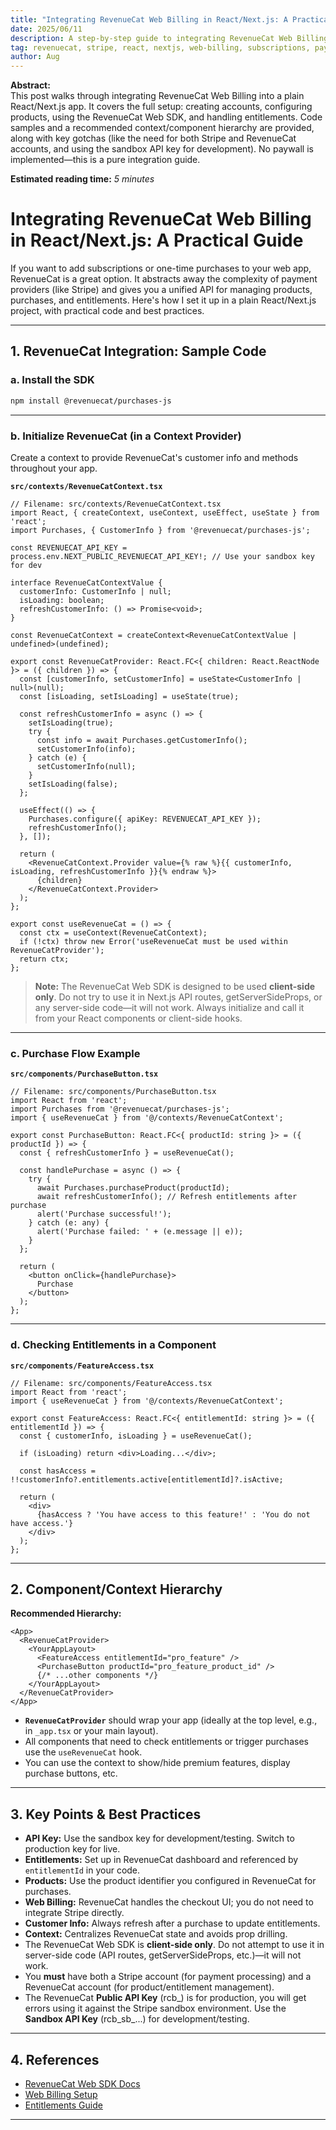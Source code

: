 ```yaml
---
title: "Integrating RevenueCat Web Billing in React/Next.js: A Practical Guide"
date: 2025/06/11
description: A step-by-step guide to integrating RevenueCat Web Billing in a plain React/Next.js app. Covers account setup, SDK usage, code samples, and key gotchas for a smooth subscription experience.
tag: revenuecat, stripe, react, nextjs, web-billing, subscriptions, payments, frontend, developer-experience
author: Aug
---
```



**Abstract:**  
This post walks through integrating RevenueCat Web Billing into a plain React/Next.js app. It covers the full setup: creating accounts, configuring products, using the RevenueCat Web SDK, and handling entitlements. Code samples and a recommended context/component hierarchy are provided, along with key gotchas (like the need for both Stripe and RevenueCat accounts, and using the sandbox API key for development). No paywall is implemented—this is a pure integration guide.

**Estimated reading time:** _5 minutes_

# Integrating RevenueCat Web Billing in React/Next.js: A Practical Guide

If you want to add subscriptions or one-time purchases to your web app, RevenueCat is a great option. It abstracts away the complexity of payment providers (like Stripe) and gives you a unified API for managing products, purchases, and entitlements. Here's how I set it up in a plain React/Next.js project, with practical code and best practices.

---

## 1. RevenueCat Integration: Sample Code

### a. **Install the SDK**

```bash
npm install @revenuecat/purchases-js
```

---

### b. **Initialize RevenueCat (in a Context Provider)**

Create a context to provide RevenueCat's customer info and methods throughout your app.

**`src/contexts/RevenueCatContext.tsx`**
```tsx
// Filename: src/contexts/RevenueCatContext.tsx
import React, { createContext, useContext, useEffect, useState } from 'react';
import Purchases, { CustomerInfo } from '@revenuecat/purchases-js';

const REVENUECAT_API_KEY = process.env.NEXT_PUBLIC_REVENUECAT_API_KEY!; // Use your sandbox key for dev

interface RevenueCatContextValue {
  customerInfo: CustomerInfo | null;
  isLoading: boolean;
  refreshCustomerInfo: () => Promise<void>;
}

const RevenueCatContext = createContext<RevenueCatContextValue | undefined>(undefined);

export const RevenueCatProvider: React.FC<{ children: React.ReactNode }> = ({ children }) => {
  const [customerInfo, setCustomerInfo] = useState<CustomerInfo | null>(null);
  const [isLoading, setIsLoading] = useState(true);

  const refreshCustomerInfo = async () => {
    setIsLoading(true);
    try {
      const info = await Purchases.getCustomerInfo();
      setCustomerInfo(info);
    } catch (e) {
      setCustomerInfo(null);
    }
    setIsLoading(false);
  };

  useEffect(() => {
    Purchases.configure({ apiKey: REVENUECAT_API_KEY });
    refreshCustomerInfo();
  }, []);

  return (
    <RevenueCatContext.Provider value={% raw %}{{ customerInfo, isLoading, refreshCustomerInfo }}{% endraw %}>
      {children}
    </RevenueCatContext.Provider>
  );
};

export const useRevenueCat = () => {
  const ctx = useContext(RevenueCatContext);
  if (!ctx) throw new Error('useRevenueCat must be used within RevenueCatProvider');
  return ctx;
};
```

> **Note:** The RevenueCat Web SDK is designed to be used **client-side only**. Do not try to use it in Next.js API routes, getServerSideProps, or any server-side code—it will not work. Always initialize and call it from your React components or client-side hooks.

---

### c. **Purchase Flow Example**

**`src/components/PurchaseButton.tsx`**
```tsx
// Filename: src/components/PurchaseButton.tsx
import React from 'react';
import Purchases from '@revenuecat/purchases-js';
import { useRevenueCat } from '@/contexts/RevenueCatContext';

export const PurchaseButton: React.FC<{ productId: string }> = ({ productId }) => {
  const { refreshCustomerInfo } = useRevenueCat();

  const handlePurchase = async () => {
    try {
      await Purchases.purchaseProduct(productId);
      await refreshCustomerInfo(); // Refresh entitlements after purchase
      alert('Purchase successful!');
    } catch (e: any) {
      alert('Purchase failed: ' + (e.message || e));
    }
  };

  return (
    <button onClick={handlePurchase}>
      Purchase
    </button>
  );
};
```

---

### d. **Checking Entitlements in a Component**

**`src/components/FeatureAccess.tsx`**
```tsx
// Filename: src/components/FeatureAccess.tsx
import React from 'react';
import { useRevenueCat } from '@/contexts/RevenueCatContext';

export const FeatureAccess: React.FC<{ entitlementId: string }> = ({ entitlementId }) => {
  const { customerInfo, isLoading } = useRevenueCat();

  if (isLoading) return <div>Loading...</div>;

  const hasAccess = !!customerInfo?.entitlements.active[entitlementId]?.isActive;

  return (
    <div>
      {hasAccess ? 'You have access to this feature!' : 'You do not have access.'}
    </div>
  );
};
```

---

## 2. Component/Context Hierarchy

**Recommended Hierarchy:**

```
<App>
  <RevenueCatProvider>
    <YourAppLayout>
      <FeatureAccess entitlementId="pro_feature" />
      <PurchaseButton productId="pro_feature_product_id" />
      {/* ...other components */}
    </YourAppLayout>
  </RevenueCatProvider>
</App>
```

- **`RevenueCatProvider`** should wrap your app (ideally at the top level, e.g., in `_app.tsx` or your main layout).
- All components that need to check entitlements or trigger purchases use the `useRevenueCat` hook.
- You can use the context to show/hide premium features, display purchase buttons, etc.

---

## 3. Key Points & Best Practices

- **API Key:** Use the sandbox key for development/testing. Switch to production key for live.
- **Entitlements:** Set up in RevenueCat dashboard and referenced by `entitlementId` in your code.
- **Products:** Use the product identifier you configured in RevenueCat for purchases.
- **Web Billing:** RevenueCat handles the checkout UI; you do not need to integrate Stripe directly.
- **Customer Info:** Always refresh after a purchase to update entitlements.
- **Context:** Centralizes RevenueCat state and avoids prop drilling.
- The RevenueCat Web SDK is **client-side only**. Do not attempt to use it in server-side code (API routes, getServerSideProps, etc.)—it will not work.
- You **must** have both a Stripe account (for payment processing) and a RevenueCat account (for product/entitlement management).
- The RevenueCat **Public API Key** (rcb_) is for production, you will get errors using it against the Stripe sandbox environment. Use the **Sandbox API Key** (rcb_sb_...) for development/testing.

---

## 4. References

- [RevenueCat Web SDK Docs](https://www.revenuecat.com/docs/web/overview)
- [Web Billing Setup](https://www.revenuecat.com/docs/web/web-checkout)
- [Entitlements Guide](https://www.revenuecat.com/docs/entitlements)

---
